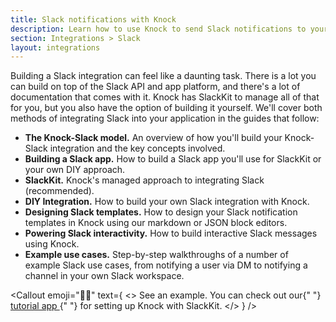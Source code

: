 ```yaml
---
title: Slack notifications with Knock
description: Learn how to use Knock to send Slack notifications to your users.
section: Integrations > Slack
layout: integrations
---
```


Building a Slack integration can feel like a daunting task. There is a lot you can build on top of the Slack API and app platform, and there's a lot of documentation that comes with it. Knock has SlackKit to manage all of that for you, but you also have the option of building it yourself. We'll cover both methods of integrating Slack into your application in the guides that follow:

- **The Knock-Slack model.** An overview of how you'll build your Knock-Slack integration and the key concepts involved.
- **Building a Slack app.** How to build a Slack app you'll use for SlackKit or your own DIY approach.
- **SlackKit.** Knock's managed approach to integrating Slack (recommended).
- **DIY Integration.** How to build your own Slack integration with Knock.
- **Designing Slack templates.** How to design your Slack notification templates in Knock using our markdown or JSON block editors.
- **Powering Slack interactivity.** How to build interactive Slack messages using Knock.
- **Example use cases.** Step-by-step walkthroughs of a number of example Slack use cases, from notifying a user via DM to notifying a channel in your own Slack workspace.

<Callout
  emoji="👩‍💻"
  text={
    <>
      <span className="font-bold">See an example.</span> You can check out our{" "}
      <a href="https://github.com/knocklabs/javascript/tree/main/examples/slack-kit-example">
        tutorial app
      </a>{" "}
      for setting up Knock with SlackKit.
    </>
  }
/>
